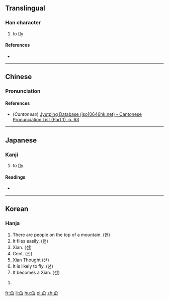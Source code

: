 {{also|仙}}
==Translingual==

===Han character===
{{Han char|rn=9|rad=人|as=03|sn=5|four=80770|canj=OU, XOU|ids=⿱𠆢山}}

# to [[fly]]

====References====
* {{Han ref|kx=0092.140|dkj=00375|dj=0196.040|hdz=10111.070|uh=4EDA|ud=20186|bh=C96A|bd=51562}}

----

==Chinese==
{{zh-forms}}

===Pronunciation===
{{zh-pron
|m=xiān
|c=hin1
|mc=
|oc=y
|ma=
|cat=v
}}

====References====
*(''Cantonese'') [http://www.iso10646hk.net/jp/document/download.jsp Jyutping Database (iso10646hk.net) - Cantonese Pronunciation List (Part 1), p. 63]

----

==Japanese==
{{attention|ja}}

===Kanji===
{{ja-kanji|grade=uc|rs=人03}}

# to [[fly]]

====Readings====
* {{ja-readings|on=[[けん]] (ken)|kun=[[とぶ]] (tobu)}}

----

==Korean==

===Hanja===
{{ko-hanja|hangeul=[[헌]], [[선]]|rv=heon, seon|mr=hŏn, sŏn|y=hen, sen|eumhun=[[사람]] [[산]] [[위]][[에]] [[있다|있을]], [[신선]]|ehrv=saram san wie isseul, sinseon|ehmr=saram san wie issŭl, sinsŏn|ehy=salam san wie issul, sinsen}}

# There are people on the top of a mountain. (헌)
# It flies easily. (헌)
# Xian. (선)
# Cent. (선)
# Xian Thought (선)
# It is likely to fly. (선)
# It becomes a Xian. (선)

# {{defn|lang=ko|sort=人03}}

[[fr:仚]]
[[li:仚]]
[[hu:仚]]
[[pl:仚]]
[[zh:仚]]
